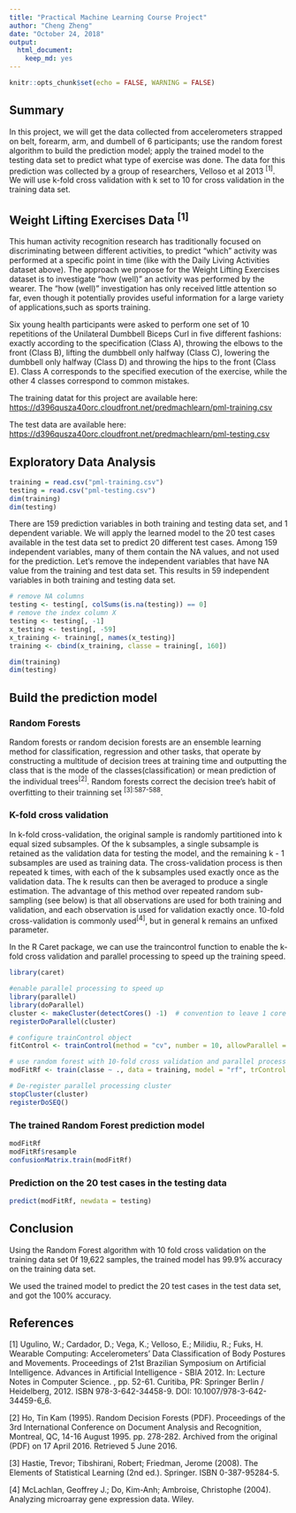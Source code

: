 ```yaml
---
title: "Practical Machine Learning Course Project"
author: "Cheng Zheng"
date: "October 24, 2018"
output: 
  html_document: 
    keep_md: yes
---
```


```r
knitr::opts_chunk$set(echo = FALSE, WARNING = FALSE)
```

## Summary
In this project, we will get the data collected from accelerometers strapped on belt, forearm, arm, and dumbell of 6 participants; use the random forest algorithm to build the prediction model; apply the trained model to the testing data set to predict what type of exercise was done.  The data for this prediction was collected by a group of researchers, Velloso et al 2013 ^[1]^.  We will use k-fold cross validation with k set to 10 for cross validation in the training data set. 


## Weight Lifting Exercises Data ^[1]^

This human activity recognition research has traditionally focused on discriminating between different activities, to predict "which" activity was performed at a specific point in time (like with the Daily Living Activities dataset above). The approach we propose for the Weight Lifting Exercises dataset is to investigate "how (well)" an activity was performed by the wearer. The "how (well)" investigation has only received little attention so far, even though it potentially provides useful information for a large variety of applications,such as sports training.

Six young health participants were asked to perform one set of 10 repetitions of the Unilateral Dumbbell Biceps Curl in five different fashions: exactly according to the specification (Class A), throwing the elbows to the front (Class B), lifting the dumbbell only halfway (Class C), lowering the dumbbell only halfway (Class D) and throwing the hips to the front (Class E). Class A corresponds to the specified execution of the exercise, while the other 4 classes correspond to common mistakes.

The training datat for this project are available here:
[https://d396qusza40orc.cloudfront.net/predmachlearn/pml-training.csv](https://d396qusza40orc.cloudfront.net/predmachlearn/pml-training.csv)

The test data are available here:
[https://d396qusza40orc.cloudfront.net/predmachlearn/pml-testing.csv](https://d396qusza40orc.cloudfront.net/predmachlearn/pml-testing.csv)



## Exploratory Data Analysis
```r
training = read.csv("pml-training.csv")
testing = read.csv("pml-testing.csv")
dim(training)
dim(testing)
```

There are 159 prediction variables in both training and testing data set, and 1 dependent variable.  We will apply the learned model to the 20 test cases available in the test data set to predict 20 different test cases.  Among 159 independent variables, many of them contain the NA values, and not used for the prediction.  Let's remove the independent variables that have NA value from the training and test data set. This results in 59 independent variables in both training and testing data set.

```r
# remove NA columns
testing <- testing[, colSums(is.na(testing)) == 0]
# remove the index column X
testing <- testing[, -1]
x_testing <- testing[, -59]
x_training <- training[, names(x_testing)]
training <- cbind(x_training, classe = training[, 160])
```
```r
dim(training)
dim(testing)
```

## Build the prediction model

### Random Forests
Random forests or random decision forests are an ensemble learning method for classification, regression and other tasks, that operate by constructing a multitude of decision trees at training time and outputting the class that is the mode of the classes(classification) or mean prediction of the individual trees^[2]^. Random forests correct the decision tree's habit of overfitting to their trainning set ^[3]:587-588^.

### K-fold cross validation
In k-fold cross-validation, the original sample is randomly partitioned into k equal sized subsamples. Of the k subsamples, a single subsample is retained as the validation data for testing the model, and the remaining k - 1 subsamples are used as training data. The cross-validation process is then repeated k times, with each of the k subsamples used exactly once as the validation data. The k results can then be averaged to produce a single estimation. The advantage of this method over repeated random sub-sampling (see below) is that all observations are used for both training and validation, and each observation is used for validation exactly once. 10-fold cross-validation is commonly used^[4]^, but in general k remains an unfixed parameter.

In the R Caret package, we can use the traincontrol function to enable the k-fold cross validation and parallel processing to speed up the training speed.

```r
library(caret)

#enable parallel processing to speed up
library(parallel)
library(doParallel)
cluster <- makeCluster(detectCores() -1)  # convention to leave 1 core for OS
registerDoParallel(cluster)

```
```r
# configure trainControl object
fitControl <- trainControl(method = "cv", number = 10, allowParallel = TRUE)

# use random forest with 10-fold cross validation and parallel process to train the model 
modFitRf <- train(classe ~ ., data = training, model = "rf", trControl = fitControl, ntree = 10) 

# De-register parallel processing cluster
stopCluster(cluster)
registerDoSEQ()
```

### The trained Random Forest prediction model
```r
modFitRf
modFitRf$resample
confusionMatrix.train(modFitRf)
```

### Prediction on the 20 test cases in the testing data
```r
predict(modFitRf, newdata = testing)

```

## Conclusion

Using the Random Forest algorithm with 10 fold cross validation on the training data set 0f 19,622 samples, the trained model has 99.9% accuracy on the training data set.  

We used the trained model to predict the 20 test cases in the test data set, and got the 100% accuracy.

## References
[1] Ugulino, W.; Cardador, D.; Vega, K.; Velloso, E.; Milidiu, R.; Fuks, H. Wearable Computing: Accelerometers' Data Classification of Body Postures and Movements. Proceedings of 21st Brazilian Symposium on Artificial Intelligence. Advances in Artificial Intelligence - SBIA 2012. In: Lecture Notes in Computer Science. , pp. 52-61. Curitiba, PR: Springer Berlin / Heidelberg, 2012. ISBN 978-3-642-34458-9. DOI: 10.1007/978-3-642-34459-6_6. 

[2] Ho, Tin Kam (1995). Random Decision Forests (PDF). Proceedings of the 3rd International Conference on Document Analysis and Recognition, Montreal, QC, 14-16 August 1995. pp. 278-282. Archived from the original (PDF) on 17 April 2016. Retrieved 5 June 2016. 

[3] Hastie, Trevor; Tibshirani, Robert; Friedman, Jerome (2008). The Elements of Statistical Learning (2nd ed.). Springer. ISBN 0-387-95284-5.

[4] McLachlan, Geoffrey J.; Do, Kim-Anh; Ambroise, Christophe (2004). Analyzing microarray gene expression data. Wiley.
